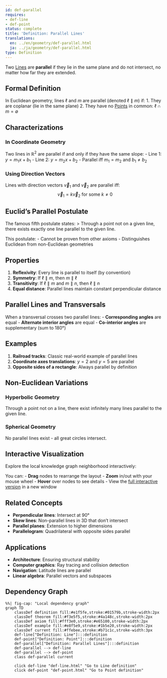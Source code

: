 ```yaml
---
id: def-parallel
requires:
- def-line
- def-point
status: complete
title: 'Definition: Parallel Lines'
translations:
  en: ../en/geometry/def-parallel.html
  ja: ../ja/geometry/def-parallel.html
type: Definition
---
```


Two [Lines](def-line.qmd) are **parallel** if they lie in the same plane and do not intersect, no matter how far they are extended.

## Formal Definition

In Euclidean geometry, lines $\ell$ and $m$ are parallel (denoted $\ell \parallel m$) if:
1. They are coplanar (lie in the same plane)
2. They have no [Points](def-point.qmd) in common: $\ell \cap m = \emptyset$

## Characterizations

### In Coordinate Geometry
Two lines in $\mathbb{R}^2$ are parallel if and only if they have the same slope:
- Line 1: $y = m_1x + b_1$
- Line 2: $y = m_2x + b_2$
- Parallel iff $m_1 = m_2$ and $b_1 \neq b_2$

### Using Direction Vectors
Lines with direction vectors $\vec{v}_1$ and $\vec{v}_2$ are parallel iff:
$$\vec{v}_1 = k\vec{v}_2 \text{ for some } k \neq 0$$

## Euclid's Parallel Postulate

The famous fifth postulate states:
> Through a point not on a given line, there exists exactly one line parallel to the given line.

This postulate:
- Cannot be proven from other axioms
- Distinguishes Euclidean from non-Euclidean geometries

## Properties

1. **Reflexivity**: Every line is parallel to itself (by convention)
2. **Symmetry**: If $\ell \parallel m$, then $m \parallel \ell$
3. **Transitivity**: If $\ell \parallel m$ and $m \parallel n$, then $\ell \parallel n$
4. **Equal distance**: Parallel lines maintain constant perpendicular distance

## Parallel Lines and Transversals

When a transversal crosses two parallel lines:
- **Corresponding angles** are equal
- **Alternate interior angles** are equal
- **Co-interior angles** are supplementary (sum to 180°)

## Examples

1. **Railroad tracks**: Classic real-world example of parallel lines
2. **Coordinate axes translations**: $y = 2$ and $y = 5$ are parallel
3. **Opposite sides of a rectangle**: Always parallel by definition

## Non-Euclidean Variations

### Hyperbolic Geometry
Through a point not on a line, there exist infinitely many lines parallel to the given line.

### Spherical Geometry
No parallel lines exist - all great circles intersect.

## Interactive Visualization

Explore the local knowledge graph neighborhood interactively:

::: {.graph-viz data-id="def-parallel" data-width="700" data-height="500"}
:::

You can:
- **Drag** nodes to rearrange the layout
- **Zoom** in/out with your mouse wheel
- **Hover** over nodes to see details
- View the [full interactive version](../../output/interactive/def-parallel.html){target="_blank"} in a new window

## Related Concepts

- **Perpendicular lines**: Intersect at 90°
- **Skew lines**: Non-parallel lines in 3D that don't intersect
- **Parallel planes**: Extension to higher dimensions
- **Parallelogram**: Quadrilateral with opposite sides parallel

## Applications

- **Architecture**: Ensuring structural stability
- **Computer graphics**: Ray tracing and collision detection
- **Navigation**: Latitude lines are parallel
- **Linear algebra**: Parallel vectors and subspaces

## Dependency Graph

```mermaid
%%| fig-cap: "Local dependency graph"
graph TD
    classDef definition fill:#e1f5fe,stroke:#01579b,stroke-width:2px
    classDef theorem fill:#f3e5f5,stroke:#4a148c,stroke-width:2px
    classDef axiom fill:#fff3e0,stroke:#e65100,stroke-width:2px
    classDef example fill:#e8f5e9,stroke:#1b5e20,stroke-width:2px
    classDef current fill:#ffebee,stroke:#b71c1c,stroke-width:3px
    def-line["Definition: Line"]:::definition
    def-point["Definition: Point"]:::definition
    def-parallel["Definition: Parallel Lines"]:::definition
    def-parallel --> def-line
    def-parallel --> def-point
    class def-parallel current

    click def-line "def-line.html" "Go to Line definition"
    click def-point "def-point.html" "Go to Point definition"
```
